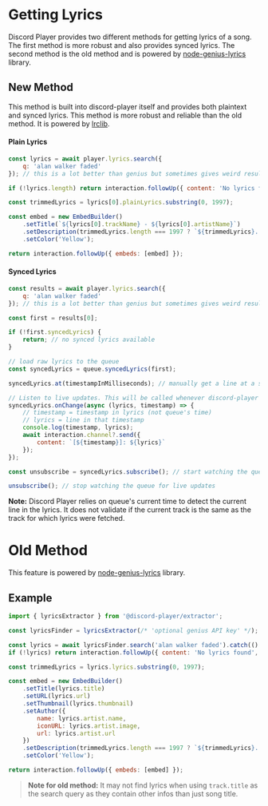 # Getting Lyrics

Discord Player provides two different methods for getting lyrics of a song. The first method is more robust and also provides synced lyrics. The second method is the old method and is powered by [node-genius-lyrics](https://npm.im/genius-lyrics) library.

## New Method

This method is built into discord-player itself and provides both plaintext and synced lyrics. This method is more robust and reliable than the old method. It is powered by [lrclib](https://lrclib.net).

#### Plain Lyrics

```js
const lyrics = await player.lyrics.search({
    q: 'alan walker faded'
}); // this is a lot better than genius but sometimes gives weird result, specify artistName as well in such situations

if (!lyrics.length) return interaction.followUp({ content: 'No lyrics found', ephemeral: true });

const trimmedLyrics = lyrics[0].plainLyrics.substring(0, 1997);

const embed = new EmbedBuilder()
    .setTitle(`${lyrics[0].trackName} - ${lyrics[0].artistName}`)
    .setDescription(trimmedLyrics.length === 1997 ? `${trimmedLyrics}...` : trimmedLyrics)
    .setColor('Yellow');

return interaction.followUp({ embeds: [embed] });
```

#### Synced Lyrics

```js
const results = await player.lyrics.search({
    q: 'alan walker faded'
}); // this is a lot better than genius but sometimes gives weird result, specify artistName as well in such situations

const first = results[0];

if (!first.syncedLyrics) {
    return; // no synced lyrics available
}

// load raw lyrics to the queue
const syncedLyrics = queue.syncedLyrics(first);

syncedLyrics.at(timestampInMilliseconds); // manually get a line at a specific timestamp

// Listen to live updates. This will be called whenever discord-player detects a new line in the lyrics
syncedLyrics.onChange(async (lyrics, timestamp) => {
    // timestamp = timestamp in lyrics (not queue's time)
    // lyrics = line in that timestamp
    console.log(timestamp, lyrics);
    await interaction.channel?.send({
        content: `[${timestamp}]: ${lyrics}`
    });
});

const unsubscribe = syncedLyrics.subscribe(); // start watching the queue for live updates. The onChange will not be called unless subscribe() has been called.

unsubscribe(); // stop watching the queue for live updates
```

**Note:** Discord Player relies on queue's current time to detect the current line in the lyrics. It does not validate if the current track is the same as the track for which lyrics were fetched.

# Old Method

This feature is powered by [node-genius-lyrics](https://npm.im/genius-lyrics) library.

## Example

```js
import { lyricsExtractor } from '@discord-player/extractor';

const lyricsFinder = lyricsExtractor(/* 'optional genius API key' */);

const lyrics = await lyricsFinder.search('alan walker faded').catch(() => null);
if (!lyrics) return interaction.followUp({ content: 'No lyrics found', ephemeral: true });

const trimmedLyrics = lyrics.lyrics.substring(0, 1997);

const embed = new EmbedBuilder()
    .setTitle(lyrics.title)
    .setURL(lyrics.url)
    .setThumbnail(lyrics.thumbnail)
    .setAuthor({
        name: lyrics.artist.name,
        iconURL: lyrics.artist.image,
        url: lyrics.artist.url
    })
    .setDescription(trimmedLyrics.length === 1997 ? `${trimmedLyrics}...` : trimmedLyrics)
    .setColor('Yellow');

return interaction.followUp({ embeds: [embed] });
```

> **Note for old method:**
> It may not find lyrics when using `track.title` as the search query as they contain other infos than just song title.
